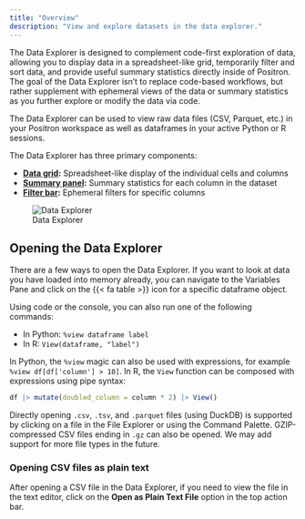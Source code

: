 ```yaml
---
title: "Overview"
description: "View and explore datasets in the data explorer."
---
```


The Data Explorer is designed to complement code-first exploration of data,
allowing you to display data in a spreadsheet-like grid, temporarily filter and
sort data, and provide useful summary statistics directly inside of Positron.
The goal of the Data Explorer isn't to replace code-based workflows, but rather
supplement with ephemeral views of the data or summary statistics as you further
explore or modify the data via code.

The Data Explorer can be used to view raw data files (CSV, Parquet, etc.) in your
Positron workspace as well as dataframes in your active Python or R sessions.

The Data Explorer has three primary components:

* **[Data grid](data-explorer-data-grid.qmd):** Spreadsheet-like display of the individual cells and columns
* **[Summary panel](data-explorer-summary-panel.qmd):** Summary statistics for each column in the dataset
* **[Filter bar](data-explorer-filter-bar.qmd):** Ephemeral filters for specific columns

![Data Explorer](images/data-explorer.png){fig-alt="Data explorer displaying filtered flight data. Left column shows column distribution and summary statistics. Main section lists data in a table sorted by month in ascending order. Top section shows filters such as dep_time is not missing, month > 1."}

## Opening the Data Explorer

There are a few ways to open the Data Explorer. If you want to look at data you have loaded into memory already, you can navigate to the Variables Pane and click on the {{< fa table >}} icon for a specific dataframe object.

Using code or the console, you can also run one of the following commands:

* In Python: `%view dataframe label`
* In R: `View(dataframe, "label")`

In Python, the `%view` magic can also be used with expressions, for example `%view df[df['column'] > 10]`. In R, the `View` function can be composed with expressions using pipe syntax:

```r
df |> mutate(doubled_column = column * 2) |> View()
```

Directly opening `.csv`, `.tsv`, and `.parquet` files (using DuckDB) is supported by clicking on a file in the File Explorer or using the Command Palette. GZIP-compressed CSV files ending in `.gz` can also be opened. We may add support for more file types in the future.

### Opening CSV files as plain text

After opening a CSV file in the Data Explorer, if you need to view the file in the text editor, click on the **Open as Plain Text File** option in the top action bar.
